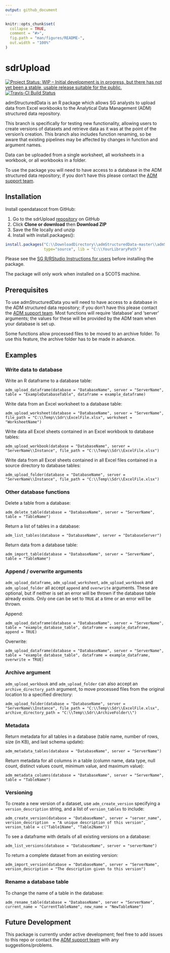 ```yaml
---
output: github_document
---
```


<!-- README.md is generated from README.Rmd. Please edit that file -->

```r
knitr::opts_chunk$set(
  collapse = TRUE,
  comment = "#>",
  fig.path = "man/figures/README-",
  out.width = "100%"
)
```
# sdrUpload

<!-- badges: start -->
[![Project Status: WIP – Initial development is in progress, but there has not yet been a stable, usable release suitable for the public.](https://www.repostatus.org/badges/latest/wip.svg)](https://www.repostatus.org/#wip) [![Travis-CI Build Status](https://api.travis-ci.org/thomascrines/admStructuredData.svg?branch=master)](https://travis-ci.org/thomascrines/admStucturedData)
<!-- badges: end -->

admStructuredData is an R package which allows SG analysts to upload data from Excel workbooks to the Analytical Data Management (ADM) structured data repository.

This branch is specifically for testing new functionality, allowing users to create versions of datasets and retrieve data as it was at the point of the version's creation. This branch also includes function renaming, so be aware that existing pipelines may be affected by changes in function and argument names.

Data can be uploaded from a single worksheet, all worksheets in a workbook, or all workbooks in a folder. 

To use the package you will need to have access to a database in the ADM structured data repository; if you don't have this please contact the [ADM support team](mailto:adm.support@gov.scot).

## Installation

Install opendatascot from GitHub:

1. Go to the sdrUpload [repository](https://github.com/thomascrines/admStructuredData) on GitHub
2. Click **Clone or download** then **Download ZIP**
3. Save the file locally and unzip
4. Install with install.packages():

```r
install.packages("C:\\DownloadDirectory\\admStructuredData-master\\admStructuredData-master", repos = NULL,
                 type="source", lib = "C:\\YourLibraryPath")
```
Please see the [SG R/RStudio Instructions for users](https://erdm.scotland.gov.uk:8443/documents/A23744528/details) before installing the package.

The package will only work when installed on a SCOTS machine.

Prerequisites
---------
To use admStructuredData you will need to have access to a database in the ADM structured data repository; if you don't have this please contact the [ADM support team](mailto:adm.support@gov.scot). Most functions will require 'database' and 'server' arguments; the values for these will be provided by the ADM team when your database is set up.

Some functions allow processed files to be moved to an archive folder. To use this feature, the archive folder has to be made in advance.

Examples
---------
### Write data to database

Write an R dataframe to a database table:

`adm_upload_dataframe(database = "DatabaseName", server = "ServerName", table = "ExampleDatabaseTable", dataframe = example_dataframe)`

Write data from an Excel worksheet to a database table:

`adm_upload_worksheet(database = "DatabaseName", server = "ServerName", file_path = "C:\\Temp\\Sdr\\ExcelFile.xlsx", worksheet = "WorksheetName")`

Write data all Excel sheets contained in an Excel workbook to database tables:

`adm_upload_workbook(database = "DatabaseName", server = "ServerName\\Instance", file_path = "C:\\Temp\\Sdr\\ExcelFile.xlsx")`

Write data from all Excel sheets contained in all Excel files contained in a source directory to database tables:

`adm_upload_folder(database = "DatabaseName", server = "ServerName\\Instance", file_path = "C:\\Temp\\Sdr\\ExcelFile.xlsx")`

### Other database functions

Delete a table from a database:

`adm_delete_table(database = "DatabaseName", server = "ServerName", table = "TableName")`

Return a list of tables in a database:

`adm_list_tables(database = "DatabaseName", server = "DatabaseServer")`

Return data from a database table:

`adm_import_table(database = "DatabaseName", server = "ServerName", table = "TableName")`

### Append / overwrite arguments

`adm_upload_dataframe`, `adm_upload_worksheet`, `adm_upload_workbook` and `adm_upload_folder` all accept `append` and `overwrite` arguments.
These are optional, but if neither is set an error will be thrown if the database table already exists.
Only one can be set to `TRUE` at a time or an error will be thrown.

Append:

`adm_upload_dataframe(database = "DatabaseName", server = "ServerName", table = "example_database_table", dataframe = example_dataframe, append = TRUE)`

Overwrite:

`adm_upload_dataframe(database = "DatabaseName", server = "ServerName", table = "example_database_table", dataframe = example_dataframe, overwrite = TRUE)`

### Archive argument

`adm_upload_workbook` and `adm_upload_folder` can also accept an `archive_directory_path` argument, to move processed files from the original location to a specified directory:

`adm_upload_folder(database = "DatabaseName", server = "ServerName\\Instance", file_path = "C:\\Temp\\Sdr\\ExcelFile.xlsx", archive_directory_path = "C:\\Temp\\Sdr\\ArchiveFolder\\")`

### Metadata

Return metadata for all tables in a database (table name, number of rows, size (in KB), and last schema update):

`adm_metadata_tables(database = "DatabaseName", server = "ServerName")`

Return metadata for all columns in a table (column name, data type, null count, distinct values count, minimum value, and maximum value):

`adm_metadata_columns(database = "DatabaseName", server = "ServerName", table = "TableName")`

### Versioning

To create a new version of a dataset, use `adm_create_version` specifying a `version_description` string, and a list of `version_tables` to include:

`adm_create_version(database = "DatabaseName", server = "server_name", version_description  = "A unique description of this version", version_table = c("Table1Name", "Table2Name"))`

To see a dataframe with details of all existing versions on a database:

`adm_list_versions(database = "DatabaseName", server = "serverName")`

To return a complete dataset from an existing version:

`adm_import_version(database = "DatabaseName", server = "ServerName", version_description = "The description given to this version")`

### Rename a database table

To change the name of a table in the database:

`adm_rename_table(database = "DatabaseName", server = "ServerName", current_name = "CurrentTableName", new_name = "NewTableName")`

Future Development
---------
This package is currently under active development; feel free to add issues to this repo or contact the [ADM support team](mailto:adm.support@gov.scot) with any suggestions/problems.
